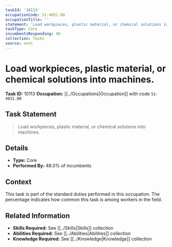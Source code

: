 ```yaml
---
taskId: '10113'
occupationCode: 51-4031.00
occupationTitle: ''
statement: 'Load workpieces, plastic material, or chemical solutions into machines.'
taskType: Core
incumbentsResponding: 48
collection: Tasks
source: onet
---
```

# Load workpieces, plastic material, or chemical solutions into machines.

**Task ID:** 10113
**Occupation:** [[../Occupations|Occupation]] with code `51-4031.00`

## Task Statement

> Load workpieces, plastic material, or chemical solutions into machines.

## Details

- **Type:** Core
- **Performed By:** 48.0% of incumbents

## Context

This task is part of the standard duties performed in this occupation. The percentage indicates how common this task is among workers in the field.

## Related Information

- **Skills Required:** See [[../Skills|Skills]] collection
- **Abilities Required:** See [[../Abilities|Abilities]] collection
- **Knowledge Required:** See [[../Knowledge|Knowledge]] collection
